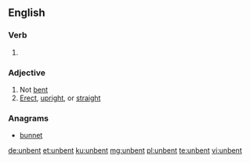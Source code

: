 ==English==

===Verb===
{{head|en|verb form}}

# {{en-past of|unbend}}

===Adjective===
{{en-adj}}
# Not [[bent]]
# [[erect|Erect]], [[upright]], or [[straight]]

===Anagrams===
* [[bunnet#English|bunnet]]

[[de:unbent]]
[[et:unbent]]
[[ku:unbent]]
[[mg:unbent]]
[[pl:unbent]]
[[te:unbent]]
[[vi:unbent]]